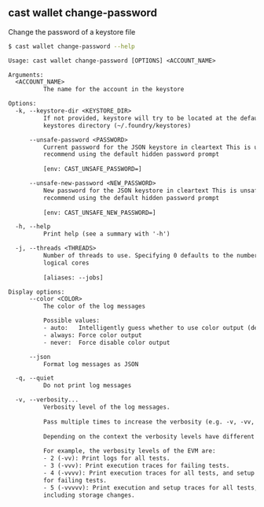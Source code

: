 ## cast wallet change-password

Change the password of a keystore file

```bash
$ cast wallet change-password --help
```

```txt
Usage: cast wallet change-password [OPTIONS] <ACCOUNT_NAME>

Arguments:
  <ACCOUNT_NAME>
          The name for the account in the keystore

Options:
  -k, --keystore-dir <KEYSTORE_DIR>
          If not provided, keystore will try to be located at the default
          keystores directory (~/.foundry/keystores)

      --unsafe-password <PASSWORD>
          Current password for the JSON keystore in cleartext This is unsafe, we
          recommend using the default hidden password prompt
          
          [env: CAST_UNSAFE_PASSWORD=]

      --unsafe-new-password <NEW_PASSWORD>
          New password for the JSON keystore in cleartext This is unsafe, we
          recommend using the default hidden password prompt
          
          [env: CAST_UNSAFE_NEW_PASSWORD=]

  -h, --help
          Print help (see a summary with '-h')

  -j, --threads <THREADS>
          Number of threads to use. Specifying 0 defaults to the number of
          logical cores
          
          [aliases: --jobs]

Display options:
      --color <COLOR>
          The color of the log messages

          Possible values:
          - auto:   Intelligently guess whether to use color output (default)
          - always: Force color output
          - never:  Force disable color output

      --json
          Format log messages as JSON

  -q, --quiet
          Do not print log messages

  -v, --verbosity...
          Verbosity level of the log messages.
          
          Pass multiple times to increase the verbosity (e.g. -v, -vv, -vvv).
          
          Depending on the context the verbosity levels have different meanings.
          
          For example, the verbosity levels of the EVM are:
          - 2 (-vv): Print logs for all tests.
          - 3 (-vvv): Print execution traces for failing tests.
          - 4 (-vvvv): Print execution traces for all tests, and setup traces
          for failing tests.
          - 5 (-vvvvv): Print execution and setup traces for all tests,
          including storage changes.
```